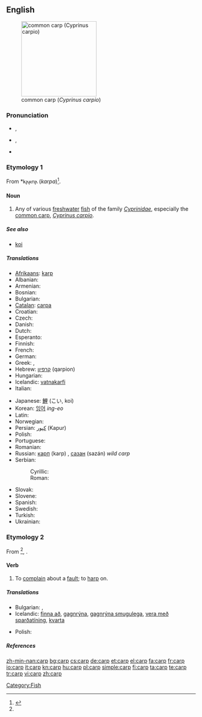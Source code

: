 {{wikipedia}}
==English==
[[Image:Common_carp.jpg|thumb|right|200px|common carp (''Cyprinus carpio'')]]

===Pronunciation===
* {{a|UK}} {{IPA|/ˈkɑ:p/}}, {{SAMPA|/"kA:p/}}
* {{a|US}} {{IPA|/ˈkɑɹp/}}, {{SAMPA|/"kArp/}}
* {{audio|en-us-carp.ogg|Audio (US)}}
*: {{rhymes|ɑː(r)p}}

===Etymology 1===
From {{etyl|got}} *𐌺𐌰𐍂𐍀𐌰 (''karpa'')<ref name ="OED">{{R:Online Etymology Dictionary|carp}}</ref>.

====Noun====
{{en-noun|carp|pl2=carps}}

# Any of various [[freshwater]] [[fish]] of the family ''[[Cyprinidae]]'', especially the [[common carp]], ''[[Cyprinus carpio]]''.

=====See also=====
* [[koi]]

=====Translations=====
{{trans-top|Any of various freshwater fish of the family Cyprinidae}}
* [[Afrikaans]]: [[karp]]
* Albanian: {{t-|sq|krap|xs=Albanian}}
* Armenian: {{t-|hy|ծածան|tr=çaçan}}
* Bosnian: {{t-|bs|šaran|m}}
* Bulgarian: {{t+|bg|шаран|m}}
* [[Catalan]]: [[carpa]] {{f}}
* Croatian: {{t-|hr|šaran|m}}
* Czech: {{t+|cs|kapr|m}}
* Danish: {{t-|da|karpe|c}}
* Dutch: {{t+|nl|karper|m}}
* Esperanto: {{t-|eo|karpo|xs=Esperanto}}
* Finnish: {{t+|fi|karppi}}
* French: {{t+|fr|carpe|f}}
* German: {{t+|de|Karpfen|m}}
* Greek: {{t+|el|κυπρίνος|m|tr=kiprinos}}, {{t+|el|σαζάνι|n|tr=sazani}}
* Hebrew: [[קרפיון]] (qarpion) {{m}}
* Hungarian: {{t+|hu|ponty}}
* Icelandic: [[vatnakarfi]] {{m}}
* Italian: {{t+|it|carpa|f}}
{{trans-mid}}
* Japanese: [[鯉]] (こい, koi)
* Korean: [[잉어]] ''ing-eo''
* Latin: {{t-|la|carpa|f}}
* Norwegian: {{t-|no|karpe|c}}
* Persian: [[كپور]] (Kapur)
* Polish: {{t+|pl|karp|m}}
* Portuguese: {{t+|pt|carpa|f}}
* Romanian: {{t+|ro|crap|m}}
* Russian: [[карп]] (karp) {{m}}, [[сазан]] (sazán) ''wild carp'' {{m}}
* Serbian:
*: Cyrillic: {{t-|sr|шаран|m|sc=Cyrl}}
*: Roman: {{t-|sr|šaran|m}}
* Slovak: {{t-|sk|kapor|m}}
* Slovene: {{t+|sl|krap|m}}
* Spanish: {{t-|es|carpa|f}}
* Swedish: {{t+|sv|karp|n}}
* Turkish: {{t+|tr|sazan}}
* Ukrainian: {{t+|uk|короп|m|xs=Ukrainian}}
{{trans-bottom}}

===Etymology 2===
From {{etyl|non}} {{term|karpa||to boast}}<ref name ="OED"/>, {{term|karp||bragging|lang=non}}.

====Verb====
{{en-verb}}

# To [[complain]] about a [[fault]]; to [[harp]] on.

=====Translations=====
{{trans-top|To complain about a fault}}
* Bulgarian: {{t|bg|мърморя}},  {{t|bg|опявам}}
* Icelandic: [[finna að]], [[gagnrýna]], [[gagnrýna smugulega]], [[vera með sparðatíning]], [[kvarta]]
{{trans-mid}}
* Polish: {{t|pl|utyskiwać}}
{{trans-bottom}}

=====References=====
<references/>

{{anagrams:en/acpr}}
[[Category:Fish]]

[[zh-min-nan:carp]]
[[bg:carp]]
[[cs:carp]]
[[de:carp]]
[[et:carp]]
[[el:carp]]
[[fa:carp]]
[[fr:carp]]
[[io:carp]]
[[it:carp]]
[[kn:carp]]
[[hu:carp]]
[[pl:carp]]
[[simple:carp]]
[[fi:carp]]
[[ta:carp]]
[[te:carp]]
[[tr:carp]]
[[vi:carp]]
[[zh:carp]]